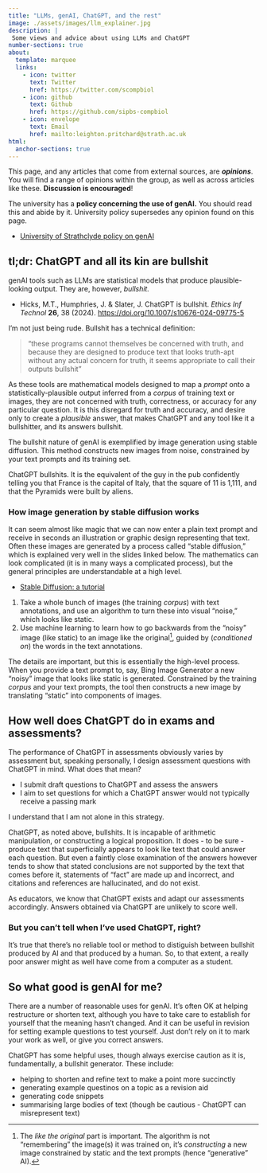 ```yaml
---
title: "LLMs, genAI, ChatGPT, and the rest"
image: ./assets/images/llm_explainer.jpg
description: |
 Some views and advice about using LLMs and ChatGPT
number-sections: true
about:
  template: marquee
  links:
    - icon: twitter
      text: Twitter
      href: https://twitter.com/scompbiol
    - icon: github
      text: Github
      href: https://github.com/sipbs-compbiol
    - icon: envelope
      text: Email
      href: mailto:leighton.pritchard@strath.ac.uk
html:
  anchor-sections: true
---
```


::: { .callout-caution }
This page, and any articles that come from external sources, are **_opinions_**. You will find a range of opinions within the group, as well as across articles like these. **Discussion is encouraged**!
:::

::: { .callout-tip }
The university has a **policy concerning the use of genAI.** You should read this and abide by it. University policy supersedes any opinion found on this page.

- [University of Strathclyde policy on genAI](https://www.strath.ac.uk/professionalservices/educationenhancement/qualityassurance/useofgen-aiinlearningassessment/)
:::

## tl;dr: ChatGPT and all its kin are bullshit

genAI tools such as LLMs are statistical models that produce plausible-looking output. They are, however, _bullshit._

- Hicks, M.T., Humphries, J. & Slater, J. ChatGPT is bullshit. _Ethics Inf Technol_ **26**, 38 (2024). [https://doi.org/10.1007/s10676-024-09775-5](https://doi.org/10.1007/s10676-024-09775-5)

I'm not just being rude. Bullshit has a technical definition:

> "these programs cannot themselves be concerned with truth, and because they are designed to produce text that looks truth-apt without any actual concern for truth, it seems appropriate to call their outputs bullshit"

As these tools are mathematical models designed to map a _prompt_ onto a statistically-plausible output inferred from a _corpus_ of training text or images, they are not concerned with truth, correctness, or accuracy for any particular question. It is this disregard for truth and accuracy, and desire only to create a _plausible_ answer, that makes ChatGPT and any tool like it a bullshitter, and its answers bullshit.

The bullshit nature of genAI is exemplified by image generation using stable diffusion. This method constructs new images from noise, constrained by your text prompts and its training set.

::: { .callout-tip }
ChatGPT bullshits. It is the equivalent of the guy in the pub confidently telling you that France is the capital of Italy, that the square of 11 is 1,111, and that the Pyramids were built by aliens.
:::

### How image generation by stable diffusion works

It can seem almost like magic that we can now enter a plain text prompt and receive in seconds an illustration or graphic design representing that text. Often these images are generated by a process called "stable diffusion," which is explained very well in the slides linked below. The mathematics can look complicated (it is in many ways a complicated process), but the general principles are understandable at a high level.

- [Stable Diffusion: a tutorial](assets/docs/stable_diffusion_a_tutorial.pdf)

1. Take a whole bunch of images (the training _corpus_) with text annotations, and use an algorithm to turn these into visual "noise," which looks like static.
2. Use machine learning to learn how to go backwards from the "noisy" image (like static) to an image like the original[^1], guided by (_conditioned on_) the words in the text annotations.

The details are important, but this is essentially the high-level process. When you provide a text prompt to, say, Bing Image Generator a new "noisy" image that looks like static is generated. Constrained by the training _corpus_ and your text prompts, the tool then constructs a new image by translating "static" into components of images.

[^1]: The _like the original_ part is important. The algorithm is not "remembering" the image(s) it was trained on, it's _constructing_ a new image constrained by static and the text prompts (hence "generative" AI).

## How well does ChatGPT do in exams and assessments?

The performance of ChatGPT in assessments obviously varies by assessment but, speaking personally, I design assessment questions with ChatGPT in mind. What does that mean?

- I submit draft questions to ChatGPT and assess the answers
- I aim to set questions for which a ChatGPT answer would not typically receive a passing mark

I understand that I am not alone in this strategy.

ChatGPT, as noted above, bullshits. It is incapable of arithmetic manipulation, or constructing a logical proposition. It does - to be sure - produce text that superficially appears to look lke text that could answer each question. But even a faintly close examination of the answers however tends to show that stated conclusions are not supported by the text that comes before it, statements of "fact" are made up and incorrect, and citations and references are hallucinated, and do not exist.

::: { .callout-tip }
As educators, we know that ChatGPT exists and adapt our assessments accordingly. Answers obtained via ChatGPT are unlikely to score well.
:::

### But you can't tell when I've used ChatGPT, right?

It's true that there's no reliable tool or method to distiguish between bullshit produced by AI and that produced by a human. So, to that extent, a really poor answer might as well have come from a computer as a student.

## So what good is genAI for me?

There are a number of reasonable uses for genAI. It's often OK at helping restructure or shorten text, although you have to take care to establish for yourself that the meaning hasn't changed. And it can be useful in revision for setting example questions to test yourself. Just don't rely on it to mark your work as well, or give you correct answers.

::: { .callout-tip }
ChatGPT has some helpful uses, though always exercise caution as it is, fundamentally, a bullshit generator. These include:

- helping to shorten and refine text to make a point more succinctly
- generating example questinos on a topic as a revision aid
- generating code snippets
- summarising large bodies of text (though be cautious - ChatGPT can misrepresent text)
:::